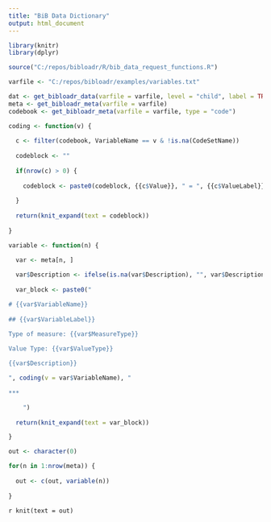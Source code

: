 ```yaml
---
title: "BiB Data Dictionary"
output: html_document
---
```


```r
library(knitr)
library(dplyr)

source("C:/repos/bibloadr/R/bib_data_request_functions.R")

varfile <- "C:/repos/bibloadr/examples/variables.txt"

dat <- get_bibloadr_data(varfile = varfile, level = "child", label = TRUE, allow_hidden = TRUE)
meta <- get_bibloadr_meta(varfile = varfile)
codebook <- get_bibloadr_meta(varfile = varfile, type = "code")
```

```r

coding <- function(v) {
  
  c <- filter(codebook, VariableName == v & !is.na(CodeSetName))
  
  codeblock <- ""
  
  if(nrow(c) > 0) {
    
    codeblock <- paste0(codeblock, {{c$Value}}, " = ", {{c$ValueLabel}}, "\n")
    
  }
  
  return(knit_expand(text = codeblock))
  
}

variable <- function(n) {

  var <- meta[n, ]
  
  var$Description <- ifelse(is.na(var$Description), "", var$Description)
  
  var_block <- paste0("

# {{var$VariableName}}
  
## {{var$VariableLabel}}

Type of measure: {{var$MeasureType}}
  
Value Type: {{var$ValueType}}

{{var$Description}}

", coding(v = var$VariableName), "
  
***

    ")
  
  return(knit_expand(text = var_block))

}

out <- character(0)

for(n in 1:nrow(meta)) {
  
  out <- c(out, variable(n))
  
}


```

`r knit(text = out)`
